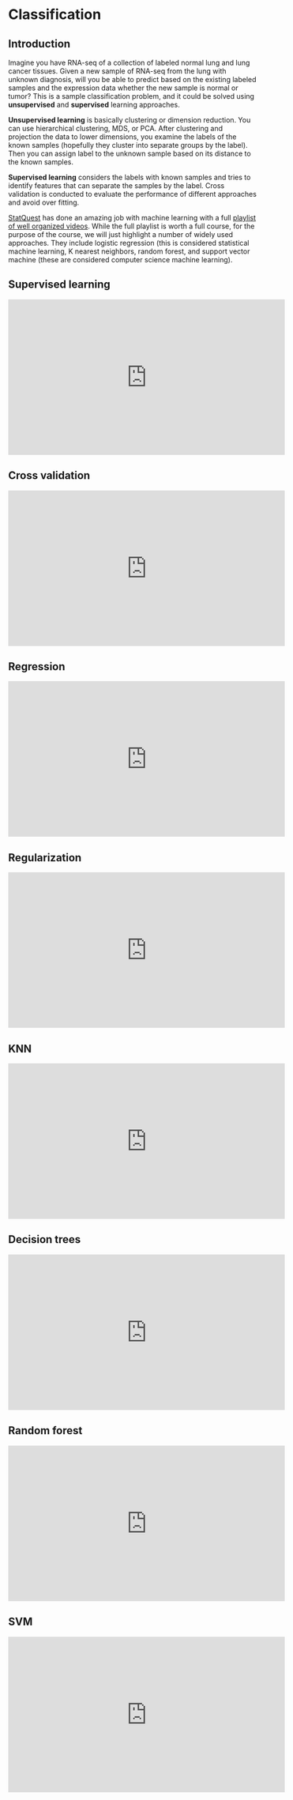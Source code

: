 # Classification {#ml}

## Introduction

Imagine you have RNA-seq of a collection of labeled normal lung and lung cancer tissues. Given a new sample of RNA-seq from the lung with unknown diagnosis, will you be able to predict based on the existing labeled samples and the expression data whether the new sample is normal or tumor? This is a sample classification problem, and it could be solved using **unsupervised** and **supervised** learning approaches.

**Unsupervised learning** is basically clustering or dimension reduction. You can use hierarchical clustering, MDS, or PCA. After clustering and projection the data to lower dimensions, you examine the labels of the known samples (hopefully they cluster into separate groups by the label). Then you can assign label to the unknown sample based on its distance to the known samples. 

**Supervised learning** considers the labels with known samples and tries to identify features that can separate the samples by the label. Cross validation is conducted to evaluate the performance of different approaches and avoid over fitting.

[StatQuest](https://statquest.org/video-index/) has done an amazing job with machine learning with a full [playlist of well organized videos](https://youtube.com/playlist?list=PLblh5JKOoLUICTaGLRoHQDuF_7q2GfuJF). While the full playlist is worth a full course, for the purpose of the course, we will just highlight a number of widely used approaches. They include logistic regression (this is considered statistical machine learning, K nearest neighbors, random forest, and support vector machine (these are considered computer science machine learning). 

## Supervised learning

<iframe width="560" height="315" src="https://www.youtube.com/embed/Gv9_4yMHFhI" frameborder="0" allow="accelerometer; autoplay; clipboard-write; encrypted-media; gyroscope; picture-in-picture" allowfullscreen></iframe>

## Cross validation

<iframe width="560" height="315" src="https://www.youtube.com/embed/fSytzGwwBVw" frameborder="0" allow="accelerometer; autoplay; clipboard-write; encrypted-media; gyroscope; picture-in-picture" allowfullscreen></iframe>

## Regression

<iframe width="560" height="315" src="https://www.youtube.com/embed/yIYKR4sgzI8" frameborder="0" allow="accelerometer; autoplay; clipboard-write; encrypted-media; gyroscope; picture-in-picture" allowfullscreen></iframe>

## Regularization

<iframe width="560" height="315" src="https://www.youtube.com/embed/Q81RR3yKn30" frameborder="0" allow="accelerometer; autoplay; clipboard-write; encrypted-media; gyroscope; picture-in-picture" allowfullscreen></iframe>

## KNN

<iframe width="560" height="315" src="https://www.youtube.com/embed/HVXime0nQeI" frameborder="0" allow="accelerometer; autoplay; clipboard-write; encrypted-media; gyroscope; picture-in-picture" allowfullscreen></iframe>

## Decision trees

<iframe width="560" height="315" src="https://www.youtube.com/embed/7VeUPuFGJHk" frameborder="0" allow="accelerometer; autoplay; clipboard-write; encrypted-media; gyroscope; picture-in-picture" allowfullscreen></iframe>

## Random forest

<iframe width="560" height="315" src="https://www.youtube.com/embed/J4Wdy0Wc_xQ" frameborder="0" allow="accelerometer; autoplay; clipboard-write; encrypted-media; gyroscope; picture-in-picture" allowfullscreen></iframe>

## SVM

<iframe width="560" height="315" src="https://www.youtube.com/embed/efR1C6CvhmE" frameborder="0" allow="accelerometer; autoplay; clipboard-write; encrypted-media; gyroscope; picture-in-picture" allowfullscreen></iframe>